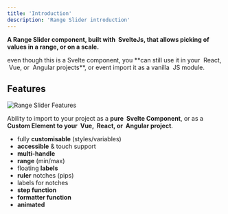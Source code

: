 ```yaml
---
title: 'Introduction'
description: 'Range Slider introduction'
---
```


**A Range Slider component, built with <Icon name="vscode-icons:file-type-svelte" />&nbsp;SvelteJs, that allows picking of values in a range, or on a scale.**

<RangeSlider id="intro_slider" pips first='label' last='label' float client:visible />

<Note type="alert" title="Dont Worry!">
  even though this is a Svelte component, you **can still use it in your <Icon name="vscode-icons:file-type-reactjs" />&nbsp;React, 
  <Icon name="vscode-icons:file-type-vue" />&nbsp;Vue, or <Icon name="vscode-icons:file-type-angular" />&nbsp;Angular projects**, or event import it
as a vanilla <Icon name="vscode-icons:file-type-js-official" />&nbsp;JS module.
</Note>

## Features

![Range Slider Features](https://github.com/simeydotme/svelte-range-slider-pips/raw/main/public/svelte-range-slider-features.png)

Ability to import to your project as a **pure <Icon name="vscode-icons:file-type-svelte" />&nbsp;Svelte Component**, or as a **Custom Element to your <Icon name="vscode-icons:file-type-vue" />&nbsp;Vue, 
<Icon name="vscode-icons:file-type-reactjs" />&nbsp;React, or <Icon name="vscode-icons:file-type-angular" />&nbsp;Angular project**.

- <Icon name="twemoji:sparkles" /> fully **customisable** (styles/variables)
- <Icon name="twemoji:wheelchair-symbol" /> **accessible** & touch support
- <Icon name="twemoji:thumbs-up-medium-light-skin-tone" /> **multi-handle**
- <Icon name="twemoji:level-slider" /> **range** (min/max)
- <Icon name="twemoji:label" /> floating **labels**
- <Icon name="twemoji:straight-ruler" /> **ruler** notches (pips)
- <Icon name="twemoji:label" /> labels for notches
- <Icon name="twemoji:memo" /> **step function**
- <Icon name="twemoji:wrench" /> **formatter function**
- <Icon name="twemoji:performing-arts" /> **animated**
